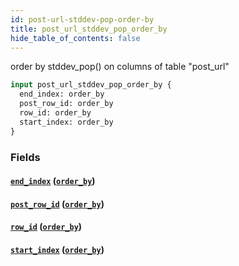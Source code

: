 ```yaml
---
id: post-url-stddev-pop-order-by
title: post_url_stddev_pop_order_by
hide_table_of_contents: false
---
```


order by stddev_pop() on columns of table "post_url"

```graphql
input post_url_stddev_pop_order_by {
  end_index: order_by
  post_row_id: order_by
  row_id: order_by
  start_index: order_by
}
```

### Fields

#### [`end_index`](#) ([`order_by`](../enums/order-by))

#### [`post_row_id`](#) ([`order_by`](../enums/order-by))

#### [`row_id`](#) ([`order_by`](../enums/order-by))

#### [`start_index`](#) ([`order_by`](../enums/order-by))
